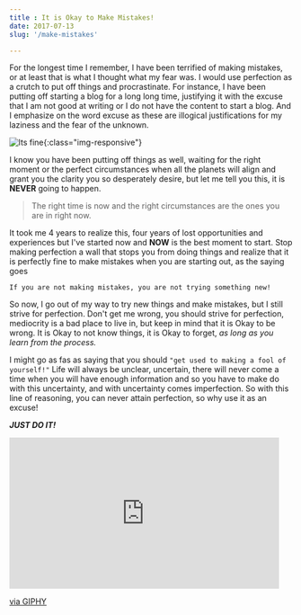 ```yaml
---
title : It is Okay to Make Mistakes!
date: 2017-07-13
slug: '/make-mistakes'

---
```


For the longest time I remember, I have been terrified of making mistakes, or at least that is what I thought what my fear was. I would use perfection as a crutch to put off things and procrastinate. For instance, I have been putting off starting a blog for a long long time, justifying it with the excuse that I am not good at writing or I do not have the content to start a blog. And I emphasize on the word excuse as these are illogical justifications for my laziness and the fear of the unknown.

![Its fine](./mistake.jpg){:class="img-responsive"}

I know you have been putting off things as well, waiting for the right moment or the perfect circumstances when all the planets will align and grant you the clarity you so desperately desire, but let me tell you this, it is **NEVER** going to happen.
> The right time is now and the right circumstances are the ones you are in right now.

It took me 4 years to realize this, four years of lost opportunities and experiences but I've started now and **NOW** is the best moment to start. Stop making perfection a wall that stops you from doing things and realize that it is perfectly fine to make mistakes when you are starting out, as the saying goes
```
If you are not making mistakes, you are not trying something new!
```
So now, I go out of my way to try new things and make mistakes, but I still strive for perfection. Don't get me wrong, you should strive for perfection, mediocrity is a bad place to live in, but keep in mind that it is Okay to be wrong. It is Okay to not know things, it is Okay to forget, *as long as you learn from the process.*

I might go as fas as saying that you should ```"get used to making a fool of yourself!"``` Life will always be unclear, uncertain, there will never come a time when you will have enough information and so you have to make do with this uncertainty, and with uncertainty comes imperfection. So with this line of reasoning, you can never attain perfection, so why use it as an excuse!

***JUST DO IT!***

<iframe src="https://giphy.com/embed/lgn6HaiiwHBXW" width="480" height="269" frameBorder="0" class="giphy-embed" allowFullScreen></iframe><p><a href="https://giphy.com/gifs/lol-fallontonight-relatable-lgn6HaiiwHBXW">via GIPHY</a></p>
